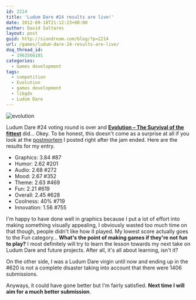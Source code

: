 ```yaml
---
id: 2214
title: 'Ludum Dare #24 results are live!'
date: 2012-09-18T21:12:23+00:00
author: David Saltares
layout: post
guid: http://siondream.com/blog/?p=2214
url: /games/ludum-dare-24-results-are-live/
dsq_thread_id:
  - 1963566101
categories:
  - Games development
tags:
  - competition
  - Evolution
  - games development
  - libgdx
  - Ludum Dare
---
```


![evolution](/img/ld24/evolution.png)

Ludum Dare #24 voting round is over and [**Evolution – The Survival of the fittest**](http://www.ludumdare.com/compo/ludum-dare-24/?action=preview&uid=3661) did… Okey. To be honest, this doesn't come as a surprise at all if you look at the [postmortem](/games/ld24-evolution-postmortem/) I posted right after the jam ended. Here are the results for my entry.

- Graphics: 3.84 #87
- Humor: 2.62 #201
- Audio: 2.68 #272
- Mood: 2.67 #352
- Theme: 2.63 #469
- Fun: 2.21 #619
- Overall: 2.45 #628
- Coolness: 40% #719
- Innovation: 1.56 #755

I'm happy to have done well in graphics because I put a lot of effort into making something visually appealing, I obviously wasted too much time on that though, people didn't like how it played. My lowest score actually goes to the Fun category… **What's the point of making games if they're not fun to play?** I most definitely will try to learn the lesson towards my next take on Ludum Dare and future projects. After all, it's all about learning, isn't it?

On the other side, I was a Ludum Dare virgin until now and ending up in the #620 is not a complete disaster taking into account that there were 1406 submissions.

Anyways, it could have gone better but I'm fairly satisfied. **Next time I will aim for a much better submission**.
